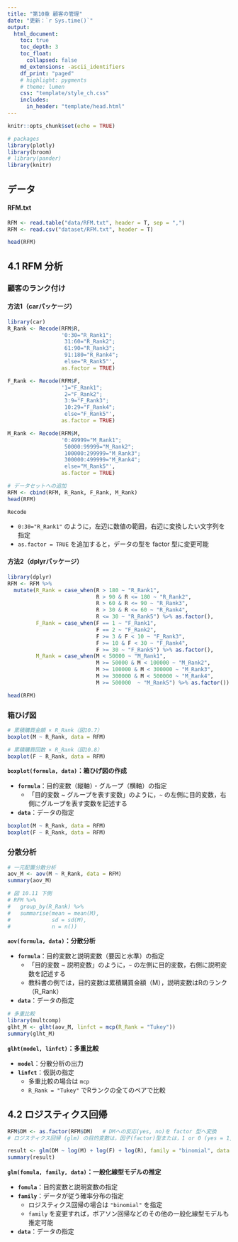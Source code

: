 ```yaml
---
title: "第10章 顧客の管理"
date: "更新：`r Sys.time()`"
output:
  html_document:
    toc: true
    toc_depth: 3
    toc_float:
      collapsed: false
    md_extensions: -ascii_identifiers
    df_print: "paged"
    # highlight: pygments
    # theme: lumen
    css: "template/style_ch.css"
    includes:
      in_header: "template/head.html"
---
```


```r
knitr::opts_chunk$set(echo = TRUE)

# packages
library(plotly)
library(broom)
# library(pander)
library(knitr)
```


## データ
#### RFM.txt
```r
RFM <- read.table("data/RFM.txt", header = T, sep = ",")
RFM <- read.csv("dataset/RFM.txt", header = T)
```

```r
head(RFM)
```


## 4.1 RFM 分析
### 顧客のランク付け
#### 方法1（carパッケージ）
```r
library(car)
R_Rank <- Recode(RFM$R, 
                 '0:30="R_Rank1"; 
                  31:60="R_Rank2"; 
                  61:90="R_Rank3"; 
                  91:180="R_Rank4"; 
                  else="R_Rank5"',
                 as.factor = TRUE)

F_Rank <- Recode(RFM$F, 
                 '1="F_Rank1"; 
                  2="F_Rank2"; 
                  3:9="F_Rank3"; 
                  10:29="F_Rank4"; 
                  else="F_Rank5"',
                 as.factor = TRUE)

M_Rank <- Recode(RFM$M, 
                 '0:49999="M_Rank1";
                  50000:99999="M_Rank2";
                  100000:299999="M_Rank3";
                  300000:499999="M_Rank4";
                  else="M_Rank5"',
                 as.factor = TRUE)

# データセットへの追加
RFM <- cbind(RFM, R_Rank, F_Rank, M_Rank)
head(RFM)
```

`Recode`

- `0:30="R_Rank1"` のように，左辺に数値の範囲，右辺に変換したい文字列を指定
- `as.factor = TRUE` を追加すると，データの型を factor 型に変更可能


#### 方法2（dplyrパッケージ）
```r
library(dplyr)
RFM <- RFM %>% 
  mutate(R_Rank = case_when(R > 180 ~ "R_Rank1",
                            R > 90 & R <= 180 ~ "R_Rank2",
                            R > 60 & R <= 90 ~ "R_Rank3",
                            R > 30 & R <= 60 ~ "R_Rank4",
                            R <= 30 ~ "R_Rank5") %>% as.factor(),
         F_Rank = case_when(F == 1 ~ "F_Rank1",
                            F == 2 ~ "F_Rank2",
                            F >= 3 & F < 10 ~ "F_Rank3",
                            F >= 10 & F < 30 ~ "F_Rank4",
                            F >= 30 ~ "F_Rank5") %>% as.factor(),
         M_Rank = case_when(M < 50000 ~ "M_Rank1",
                            M >= 50000 & M < 100000 ~ "M_Rank2",
                            M >= 100000 & M < 300000 ~ "M_Rank3",
                            M >= 300000 & M < 500000 ~ "M_Rank4",
                            M >= 500000  ~ "M_Rank5") %>% as.factor())

head(RFM)
```


### 箱ひげ図
```r
# 累積購買金額 × R_Rank（図10.7）
boxplot(M ~ R_Rank, data = RFM)

# 累積購買回数 × R_Rank（図10.8）
boxplot(F ~ R_Rank, data = RFM)
```

**`boxplot(formula, data)`：箱ひげ図の作成**

- **`formula`**：目的変数（縦軸）・グループ（横軸）の指定
  - 「目的変数 ~ グループを表す変数」のように，`~` の左側に目的変数，右側にグループを表す変数を記述する
- **`data`**：データの指定

```r
boxplot(M ~ R_Rank, data = RFM)
boxplot(F ~ R_Rank, data = RFM)
```

### 分散分析
```r
# 一元配置分散分析
aov_M <- aov(M ~ R_Rank, data = RFM)
summary(aov_M)

# 図 10.11 下側
# RFM %>% 
#   group_by(R_Rank) %>% 
#   summarise(mean = mean(M),
#             sd = sd(M),
#             n = n())
```

**`aov(formula, data)`：分散分析**

- **`formula`**：目的変数と説明変数（要因と水準）の指定
  - 「目的変数 ~ 説明変数」のように，`~` の左側に目的変数，右側に説明変数を記述する
  - 教科書の例では，目的変数は累積購買金額（M），説明変数はRのランク（R_Rank）
- **`data`**：データの指定


```r
# 多重比較
library(multcomp)
glht_M <- glht(aov_M, linfct = mcp(R_Rank = "Tukey"))
summary(glht_M)
```

**`glht(model, linfct)`：多重比較**

- **`model`**：分散分析の出力
- **`linfct`**：仮説の指定
  - 多重比較の場合は `mcp`
  - `R_Rank = "Tukey"` でRランクの全てのペアで比較


## 4.2 ロジスティクス回帰

```r
RFM$DM <- as.factor(RFM$DM)   # DMへの反応(yes, no)を factor 型へ変換
# ロジスティクス回帰 (glm) の目的変数は，因子(factor)型または，1 or 0 (yes = 1, no = 0) にする必要がある

result <- glm(DM ~ log(M) + log(F) + log(R), family = "binomial", data = RFM)
summary(result)
```

**`glm(fomula, family, data)`：一般化線型モデルの推定**

- **`fomula`**：目的変数と説明変数の指定
- **`family`**：データが従う確率分布の指定
  - ロジスティクス回帰の場合は `"binomial"` を指定
  - `family` を変更すれば，ポアソン回帰などのその他の一般化線型モデルも推定可能
- **`data`**：データの指定